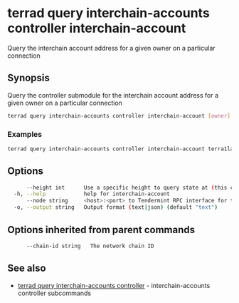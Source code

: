 # terrad query interchain-accounts controller interchain-account

Query the interchain account address for a given owner on a particular connection

## Synopsis

Query the controller submodule for the interchain account address for a given owner on a particular connection

```sh Terrad
terrad query interchain-accounts controller interchain-account [owner] [connection-id] [flags]
```

### Examples

```sh Terrad
terrad query interchain-accounts controller interchain-account terra1layxcsmyye0dc0har9sdfzwckaz8sjwlfsj8zs connection-0
```

## Options

```sh Terrad
      --height int      Use a specific height to query state at (this can error if the node is pruning state)
  -h, --help            help for interchain-account
      --node string     <host>:<port> to Tendermint RPC interface for this chain (default "tcp://localhost:26657")
  -o, --output string   Output format (text|json) (default "text")
```

## Options inherited from parent commands

```sh Terrad
      --chain-id string   The network chain ID
```

## See also

* [terrad query interchain-accounts controller](terrad_query_interchain-accounts_controller.mdx)	 - interchain-accounts controller subcommands


